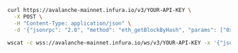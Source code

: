 
<Tabs>
  <TabItem value="cURL">

```bash
curl https://avalanche-mainnet.infura.io/v3/YOUR-API-KEY \
  -X POST \
  -H "Content-Type: application/json" \
  -d '{"jsonrpc": "2.0", "method": "eth_getBlockByHash", "params": ["0xb3b20624f8f0f86eb50dd04688409e5cea4bd02d700bf6e79e9384d47d6a5a35",false], "id": 1}'
```

  </TabItem>
  <TabItem value="WSS">

```bash
wscat -c wss://avalanche-mainnet.infura.io/ws/v3/YOUR-API-KEY -x '{"jsonrpc": "2.0", "method": "eth_getBlockByHash", "params": ["0xb3b20624f8f0f86eb50dd04688409e5cea4bd02d700bf6e79e9384d47d6a5a35", false], "id": 1}'
```

  </TabItem>
</Tabs>
